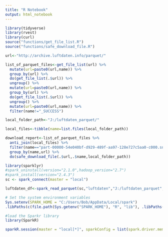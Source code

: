 ```yaml
---
title: "R Notebook"
output: html_notebook
---
```


```r
library(tidyverse)
library(rvest)
library(curl)
source("functions/get_file_list.R")
source("functions/safe_download_file.R")
```

```r
url<-"http://archive.luftdaten.info/parquet/"

list_of_parquet_files<-get_file_list(url) %>%
  mutate(url=paste0(url,name)) %>%
  group_by(url) %>%
  do(get_file_list(.$url)) %>%
  ungroup() %>%
  mutate(url=paste0(url,name)) %>%
  group_by(url) %>%
  do(get_file_list(.$url)) %>%
  ungroup() %>%
  mutate(url=paste0(url,name)) %>%
  filter(name!="_SUCCESS")
```



```r
local_folder_path<-"J:/luftdaten_parquet/"

local_files<-tibble(name=list.files(local_folder_path))
```


```r
download_report<-list_of_parquet_files %>%
  anti_join(local_files) %>%
  filter(name=="part-00000-54e040bf-d929-489f-aa97-128e727c5aa0-c000.snappy.parquet") %>%
  group_by(name,url) %>%
  do(safe_download_file(.$url,.$name,local_folder_path))
```

```r
library(sparklyr)
#spark_uninstall(version="2.1.0",hadoop_version="2.7")
#spark_install(version="2.4.3")
sc <- spark_connect(master = "local")
```

```r
luftdaten_df<-spark_read_parquet(sc,"luftdaten","J:/luftdaten_parquet",memory=FALSE)

```

```r
# Set the system environment variables
Sys.setenv(SPARK_HOME = "C:/Users/Bob/AppData/Local/spark")
.libPaths(c(file.path(Sys.getenv("SPARK_HOME"), "R", "lib"), .libPaths()))

#load the Sparkr library
library(SparkR)

sparkR.session(master = "local[*]", sparkConfig = list(spark.driver.memory = "2g"))
```


